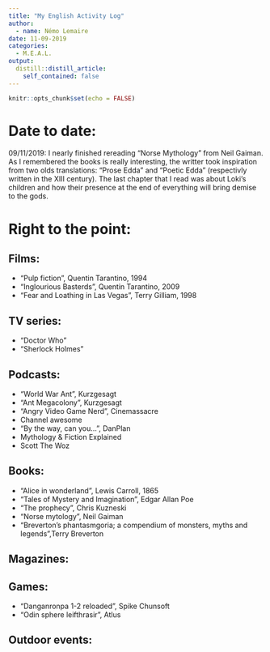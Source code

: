```yaml
---
title: "My English Activity Log"
author:
  - name: Némo Lemaire
date: 11-09-2019
categories:
  - M.E.A.L.
output:
  distill::distill_article:
    self_contained: false
---
```


```r
knitr::opts_chunk$set(echo = FALSE)
```

# Date to date:

09/11/2019: I nearly finished rereading "Norse Mythology" from Neil Gaiman. As I remembered the books is really interesting, the writter took inspiration from two olds translations: "Prose Edda" and "Poetic Edda" (respectivly written in the  XIII century). The last chapter that I read was about Loki's children and how their presence at the end of everything will bring demise to the gods.

# Right to the point:
## Films:
- "Pulp fiction", Quentin Tarantino, 1994
- "Inglourious Basterds", Quentin Tarantino, 2009
- "Fear and Loathing in Las Vegas", Terry Gilliam, 1998

## TV series:
- "Doctor Who"
- "Sherlock Holmes"

## Podcasts:
- "World War Ant", Kurzgesagt
- "Ant Megacolony", Kurzgesagt
- "Angry Video Game Nerd", Cinemassacre
- Channel awesome
- "By the way, can you...", DanPlan
- Mythology & Fiction Explained
- Scott The Woz

## Books:
- "Alice in wonderland", Lewis Carroll, 1865
- "Tales of Mystery and Imagination", Edgar Allan Poe
- "The prophecy", Chris Kuzneski
- "Norse mytology", Neil Gaiman
- "Breverton's phantasmgoria; a compendium of monsters, myths and legends",Terry Breverton

## Magazines:

## Games:
- "Danganronpa 1-2 reloaded", Spike Chunsoft
- "Odin sphere leifthrasir", Atlus

## Outdoor events:

